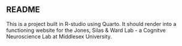 ## README
This is a project built in R-studio using Quarto. It should render into a functioning website for the Jones, Silas & Ward Lab - a Cognitve Neuroscience Lab at Middlesex University. 